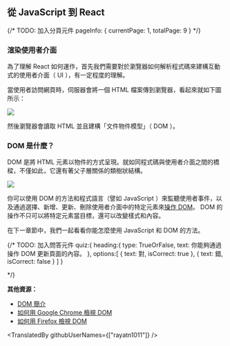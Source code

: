 ## 從 JavaScript 到 React

{/*
    TODO: 加入分頁元件
    pageInfo: {
        currentPage: 1,
        totalPage: 9
    }
*/}

### 渲染使用者介面

為了理解 React 如何運作，首先我們需要對於瀏覽器如何解析程式碼來建構互動式的使用者介面（ UI ），有一定程度的理解。

當使用者訪問網頁時，伺服器會將一個 HTML 檔案傳到瀏覽器，看起來就如下圖所示：

![](https://nextjs.org/static/images/learn/foundations/html-to-dom.png)

然後瀏覽器會讀取 HTML 並且建構「文件物件模型」（ DOM ）。

### DOM 是什麼？

DOM 是將 HTML 元素以物件的方式呈現。就如同程式碼與使用者介面之間的橋樑，不僅如此，它還有著父子層關係的類樹狀結構。

![](https://nextjs.org/static/images/learn/foundations/dom-to-ui.png)

你可以使用 DOM 的方法和程式語言（譬如 JavaScript ）來監聽使用者事件，以及通過選擇、新增、更新、刪除使用者介面中的特定元素來<a href="https://developer.mozilla.org/zh-TW/docs/Learn/JavaScript/Client-side_web_APIs/Manipulating_documents" target="_blank">操作 DOM</a>。 DOM 的操作不只可以將特定元素當目標，還可以改變樣式和內容。

在下一章節中，我們一起看看你能怎麼使用 JavaScript 和 DOM 的方法。

{/*
    TODO: 加入問答元件
    quiz:{
        heading:{
            type: TrueOrFalse,
            text: 你能夠通過操作 DOM 更新頁面的內容。
        },
        options:[
            {
                text: 對,
                isCorrect: true
            },
            {
                text: 錯,
                isCorrect: false
            }
        ]
    }

*/}

**其他資源：**

- <a href="https://developer.mozilla.org/en-US/docs/Web/API/Document_Object_Model/Introduction" target="_blank">DOM 簡介</a>
- <a href="https://developer.chrome.com/docs/devtools/dom" target="_blank">如何用 Google Chrome 檢視 DOM</a>
- <a href="https://developer.mozilla.org/en-US/docs/Tools/Debugger/How_to/Highlight_and_inspect_DOM_nodes" target="_blank">如何用 Firefox 檢視 DOM</a>

<TranslatedBy githubUserNames={["rayatn1011"]} />
